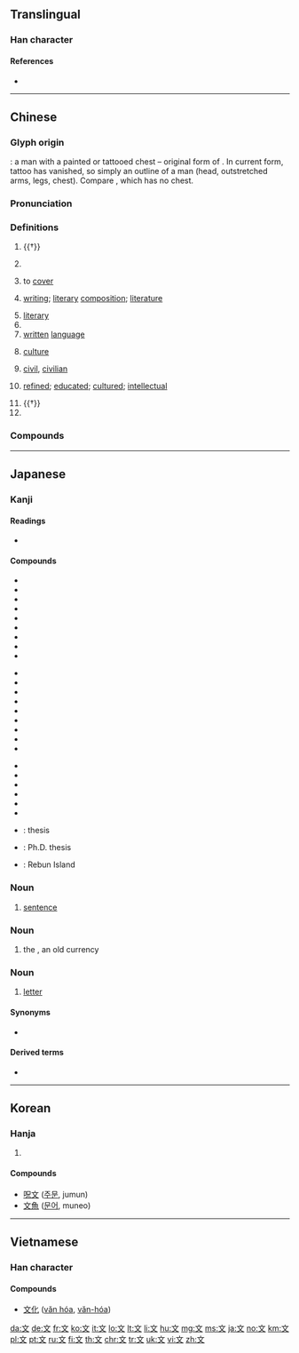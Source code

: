 {{also|又|𠬠|攵}}
==Translingual==
{{stroke order|type=animate}}

===Han character===
{{Han char|rn=67|rad=文|as=00|sn=4|four=00400|canj=YK|ids=⿱亠乂}}

====References====
* {{Han ref|kx=0477.010|dkj=13450|dj=0831.390|hdz=32169.010|uh=6587|ud=25991|bh=A4E5|bd=42213}}

----

==Chinese==
{{zh-forms}}

===Glyph origin===
{{Han etyl}}
{{liushu|i}}: a man with a painted or tattooed chest – original form of {{zh-l|*紋}}. In current form, tattoo has vanished, so simply an outline of a man (head, outstretched arms, legs, chest). Compare {{zh-l|*大}}, which has no chest.

===Pronunciation===
{{zh-pron
|m=wén
|c=man4,man4-2,man6
|h=pfs=vûn
|mn=bûn
|w=3ven
|mc=y
|oc=y
|ma=
|cat=n,v,a,cls,pn
}}

===Definitions===
{{zh-hanzi}}

# {{†}} {{zh-original|紋|[[mark]], [[pattern]], [[design]], [[tattoo]], [[decoration]]}}
# {{zh-original|紋|to [[tattoo]]}}
#: {{zh-x|文身|to tattoo}}
#: {{zh-x|文面|face tattoo}}
# to [[cover]]
#: {{zh-x|文 過|to cover one's fault}}
#: {{zh-x|文過飾非|to whitewash}}
# [[writing]]; [[literary]] [[composition]]; [[literature]]
#: {{zh-x|文件|document}}
#: {{zh-x|文章|article, essay}}
# [[literary]]
# {{zh-abbrev|文讀|literary reading}}
# [[written]] [[language]]
#: {{zh-ant|語}}
#: {{zh-x|中文|Chinese}}
#: {{zh-x|英文|English}}
# [[culture]]
#: {{zh-x|文化|culture}}
#: {{zh-x|文明|civilization}}
# [[civil]], [[civilian]]
#: {{zh-x|文職|civilian post}}
#: {{zh-x|文官|civil official}}
#: {{zh-x|文武|civilian and military}}
# [[refined]]; [[educated]]; [[cultured]]; [[intellectual]]
#: {{zh-x|斯文|refined, cultured}}
#: {{zh-x|文雅|elegant, refined}}
#: {{zh-x|文人|scholar}}
# {{†}} {{n-g|Classifier for coins.}}
# {{surname|lang=zh}}

===Compounds===
{{zh-der|文化:culture|金文:bronze inscription|甲骨文:oracle bone script|一文|上文|下文|中文|主文|尹文|人文|今文|作文|來文|修文|倒文|公文|具文|分文|初文|印文|原文|古文|右文|同文|呈文|和文|咨文|回文|國文|圖文|壽文|外文|多文|天文|奇文|契文|套文|孫文|宇文|屬文|平文|序文|廣文|弄文|弔文|引文|彝文|微文|徵文|德文|思文|慧文|懿文|成文|戲文|批文|披文|掉文|換文|撰文|收文|敘文|散文|敷文|文丑|文人|文件|文例|文偃|文儈|文具|文券|文句|文史|文同|文名|文君|文告|文命|文園|文場|文壇|文士|文契|文字|文學|文宗|文官|文定|文宣|文履|文山|文庫|文廟|文引|文弱|文彩|文德|文思|文情|文憑|文戲|文房|文才|文摘|文教|文旆|文旌|文旦|文明|文書|文會|文林|文柄|文格|文案|文武|文母|文氣|文治|文法|文深|文火|文牒|文牘|文物|文犀|文狀|文獻|文王|文理|文益|文盲|文石|文科|文移|文種|文稿|文童|文竹|文筆|文籍|文粹|文約|文繡|文義|文翁|文翰|文職|文臣|文致|文苑|文藝|文藻|文虎|文蛤|文衡|文表|文言|文調|文豪|文貌|文賦|文質|文身|文軌|文軒|文辭|文運|文過|文選|文采|文雅|文集|文靜|文面|文革|文章|文風|文飾|文體|文魔|文魚|文鳥|文墨|斯文|新文|日文|明文|時文|會文|本文|朱文|桓文|條文|梵文|榜文|檄文|歐文|正文|水文|法文|注文|洋文|浮文|深文|溫文|滿文|漢文|烈文|煩文|牒文|申文|異文|發文|白文|盲文|短文|石文|碑文|祝文|祭文|禮文|禱文|秉文|程文|策文|節文|範文|篆文|籀文|經文|綴文|習文|脫文|臨文|苗文|英文|華文|落文|藏文|藝文|虛文|行文|衍文|表文|詞文|詩文|話文|詳文|語文|說文|課文|論文|諺文|譯文|變文|讖文|賣文|贅文|赦文|跋文|轉文|釋文|重文|銘文|錢文|闕文|關文|陰文|陶文|陽文|隱文|雄文|雜文|電文|韻文|飛文|駢文|高文|鬥文|鬻文|鴻文|齋文|龍文|龜文}}

----

==Japanese==

===Kanji===
{{ja-kanji|grade=1|rs=文00}}

====Readings====
* {{ja-readings|kanon=[[ぶん]] (bun)|goon=[[もん]] (mon)|kun=[[ふみ]] (fumi), [[あや]] (aya), [[かざる]] (kazaru)}}

====Compounds====
{{top3}}
* {{ja-r|文案|ぶんあん}}
* {{ja-r|文意|ぶんい}}
* {{ja-r|文化|ぶんか}}
* {{ja-l|文官}}
* {{ja-r|文学|ぶんがく}}
* {{ja-r|文句|もんく}}
* {{ja-r|文芸|ぶんげい}}
* {{ja-l|文言}}
* {{ja-r|文豪|ぶんごう}}
{{mid3}}
* {{ja-r|文才|ぶんさい}}
* {{ja-r|文字|もじ}}
* {{ja-l|文書}}
* {{ja-r|文章|ぶんしょう}}
* {{ja-r|文身|いれずみ}}
* {{ja-r|文人|ぶんじん}}
* {{ja-r|文責|ぶんせき}}
* {{ja-r|文体|ぶんたい}}
* {{ja-r|文筆|ぶんぴつ}}
{{mid3}}
* {{ja-r|文法|ぶんぽう}}
* {{ja-r|文末|ぶんまつ}}
* {{ja-r|文脈|ぶんみゃく}}
* {{ja-r|文民|ぶんみん}}
* {{ja-r|文明|ぶんめい}}
* {{ja-r|文面|ぶんめん}}
* {{ja-r|論文|ろんぶん}}: thesis
* {{ja-r|博士論文|はかせろんぶん}}: Ph.D. thesis
* {{ja-r|礼文島|れぶんとう}}: Rebun Island
{{bottom}}

===Noun===
{{ja-noun|ぶん}}

# {{label|ja|grammar|sort=ふん'}} [[sentence]]

===Noun===
{{ja-noun|もん}}

# the {{w|Japanese mon (currency)|mon}}, an old currency

===Noun===
{{ja-noun|ふみ}}

# [[letter]]

====Synonyms====
* {{ja-r|手紙|てがみ}}

====Derived terms====
* {{ja-r|恋文|こいぶみ}}

----

==Korean==

===Hanja===
{{ko-hanja|hangeul=[[문]]|eumhun=글월|rv=mun|mr=mun|y=mun}}

# {{defn|lang=ko|sort=文00}}<!--needs a definition-->

====Compounds====
* [[呪文]] ([[주문]], jumun)
* [[文魚]] ([[문어]], muneo)

----

==Vietnamese==

===Han character===
{{vi-hantu|[[Sino-Vietnamese]]: [[văn]], [[vấn]]; Non-Sino-Vietnamese: [[von]]}}

====Compounds====
* [[文化]] ([[văn hóa]], [[văn-hóa]])

[[Category:CJKV radicals| ]]

[[da:文]]
[[de:文]]
[[fr:文]]
[[ko:文]]
[[it:文]]
[[lo:文]]
[[lt:文]]
[[li:文]]
[[hu:文]]
[[mg:文]]
[[ms:文]]
[[ja:文]]
[[no:文]]
[[km:文]]
[[pl:文]]
[[pt:文]]
[[ru:文]]
[[fi:文]]
[[th:文]]
[[chr:文]]
[[tr:文]]
[[uk:文]]
[[vi:文]]
[[zh:文]]